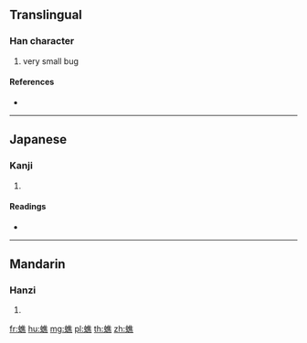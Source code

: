 {{character info/new}}
==Translingual==

===Han character===
{{Han char|rn=142|rad=虫|as=12|sn=18|four=50131|canj=LIOGF}}

# very small bug

====References====
* {{Han ref|kx=1098.070|dkj=33623|dj=1562.150|hdz=42892.160|uh=87ED|ud=34797|bh=F0C8|bd=61640}}

----

==Japanese==

===Kanji===
{{ja-kanji|grade=|rs=虫12}}

# {{defn|lang=ja|sort=虫12}}

====Readings====
* {{ja-readings|on=[[しょう]] (shō), [[しゅう]] (shū), [[しゅ]] (shu)|kun=|nanori=}}

----

==Mandarin==

===Hanzi===
{{cmn-hanzi|pin=[[jiāo]] ([[jiao1]]), [[náo]] ([[nao2]]), [[rào]] ([[rao4]])|wg=chiao<sup>1</sup>, nao<sup>2</sup>, jao<sup>4</sup>}}

# {{defn|lang=cmn|sort=虫12}}

[[fr:蟭]]
[[hu:蟭]]
[[mg:蟭]]
[[pl:蟭]]
[[th:蟭]]
[[zh:蟭]]